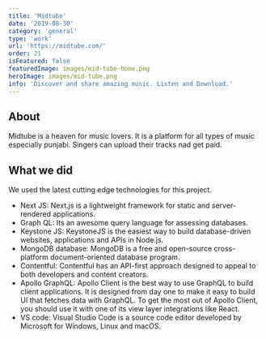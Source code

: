 ```yaml
---
title: 'Midtube'
date: '2019-08-30'
category: 'general'
type: 'work'
url: 'https://midtube.com/'
order: 21
isFeatured: false
featuredImage: images/mid-tube-home.png
heroImage: images/mid-tube.png
info: 'Discover and share amazing music. Listen and Download.'
---
```


## About

Midtube is a heaven for music lovers. It is a platform for all types of music especially punjabi. Singers can upload their tracks nad get paid.

## What we did

We used the latest cutting edge technologies for this project.

- Next JS: Next.js is a lightweight framework for static and server-rendered applications.
- Graph QL: Its an awesome query language for assessing databases.
- Keystone JS: KeystoneJS is the easiest way to build database-driven websites, applications and APIs in Node.js.
- MongoDB database: MongoDB is a free and open-source cross-platform document-oriented database program.
- Contentful: Contentful has an API-first approach designed to appeal to both developers and content creators.
- Apollo GraphQL: Apollo Client is the best way to use GraphQL to build client applications. It is designed from day one to make it easy to build UI that fetches data with GraphQL. To get the most out of Apollo Client, you should use it with one of its view layer integrations like React.
- VS code: Visual Studio Code is a source code editor developed by Microsoft for Windows, Linux and macOS.
